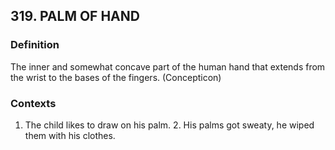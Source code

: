 ## 319. PALM OF HAND
### Definition
The inner and somewhat concave part of the human hand that extends from the wrist to the bases of the fingers. (Concepticon)

### Contexts
1. The child likes to draw on his palm. 2. His palms got sweaty, he wiped them with his clothes.

